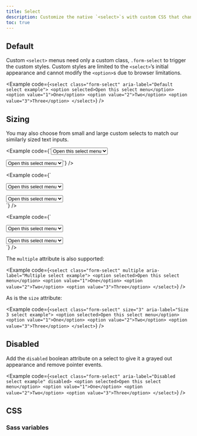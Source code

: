 ```yaml
---
title: Select
description: Customize the native `<select>`s with custom CSS that changes the element’s initial appearance.
toc: true
---
```


## Default

Custom `<select>` menus need only a custom class, `.form-select` to trigger the custom styles. Custom styles are limited to the `<select>`’s initial appearance and cannot modify the `<option>`s due to browser limitations.

<Example code={`<select class="form-select" aria-label="Default select example">
    <option selected>Open this select menu</option>
    <option value="1">One</option>
    <option value="2">Two</option>
    <option value="3">Three</option>
  </select>`} />

## Sizing

You may also choose from small and large custom selects to match our similarly sized text inputs.

<Example code={`<select class="form-select large mb-medium" aria-label="Large select example">
    <option selected>Open this select menu</option>
    <option value="1">One</option>
    <option value="2">Two</option>
    <option value="3">Three</option>
  </select>

  <select class="form-select small" aria-label="Small select example">
    <option selected>Open this select menu</option>
    <option value="1">One</option>
    <option value="2">Two</option>
    <option value="3">Three</option>
  </select>`} />

<Example code={`<div data-cx-theme="dark"><select class="form-select large mb-medium" aria-label="Large select example">
    <option selected>Open this select menu</option>
    <option value="1">One</option>
    <option value="2">Two</option>
    <option value="3">Three</option>
  </select>

  <select class="form-select small" aria-label="Small select example" data-cx-theme="light">
    <option selected>Open this select menu</option>
    <option value="1">One</option>
    <option value="2">Two</option>
    <option value="3">Three</option>
  </select></div>`} />

<Example code={`<div data-cx-theme="light"><select class="form-select large mb-medium" aria-label="Large select example">
    <option selected>Open this select menu</option>
    <option value="1">One</option>
    <option value="2">Two</option>
    <option value="3">Three</option>
  </select>

  <select class="form-select small" aria-label="Small select example" data-cx-theme="dark">
    <option selected>Open this select menu</option>
    <option value="1">One</option>
    <option value="2">Two</option>
    <option value="3">Three</option>
  </select></div>`} />

The `multiple` attribute is also supported:

<Example code={`<select class="form-select" multiple aria-label="Multiple select example">
    <option selected>Open this select menu</option>
    <option value="1">One</option>
    <option value="2">Two</option>
    <option value="3">Three</option>
  </select>`} />

As is the `size` attribute:

<Example code={`<select class="form-select" size="3" aria-label="Size 3 select example">
    <option selected>Open this select menu</option>
    <option value="1">One</option>
    <option value="2">Two</option>
    <option value="3">Three</option>
  </select>`} />

## Disabled

Add the `disabled` boolean attribute on a select to give it a grayed out appearance and remove pointer events.

<Example code={`<select class="form-select" aria-label="Disabled select example" disabled>
    <option selected>Open this select menu</option>
    <option value="1">One</option>
    <option value="2">Two</option>
    <option value="3">Three</option>
  </select>`} />

## CSS

### Sass variables

<ScssDocs name="form-select-variables" file="scss/_variables.scss" />
